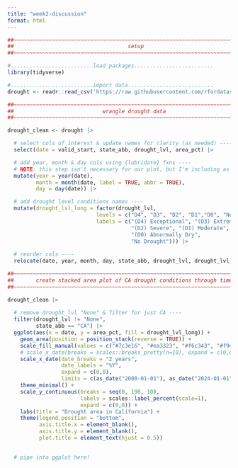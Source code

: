 ```yaml
---
title: "week2-discussion"
format: html
---
```


```r
##~~~~~~~~~~~~~~~~~~~~~~~~~~~~~~~~~~~~~~~~~~~~~~~~~~~~~~~~~~~~~~~~~~~~~~~~~~~~~~
##                                    setup                                 ----
##~~~~~~~~~~~~~~~~~~~~~~~~~~~~~~~~~~~~~~~~~~~~~~~~~~~~~~~~~~~~~~~~~~~~~~~~~~~~~~

#..........................load packages.........................
library(tidyverse)

#..........................import data...........................
drought <- readr::read_csv('https://raw.githubusercontent.com/rfordatascience/tidytuesday/main/data/2021/2021-07-20/drought.csv')

##~~~~~~~~~~~~~~~~~~~~~~~~~~~~~~~~~~~~~~~~~~~~~~~~~~~~~~~~~~~~~~~~~~~~~~~~~~~~~~
##                            wrangle drought data                          ----
##~~~~~~~~~~~~~~~~~~~~~~~~~~~~~~~~~~~~~~~~~~~~~~~~~~~~~~~~~~~~~~~~~~~~~~~~~~~~~~

drought_clean <- drought |>

  # select cols of interest & update names for clarity (as needed) ----
  select(date = valid_start, state_abb, drought_lvl, area_pct) |> 

  # add year, month & day cols using {lubridate} fxns ----
  # NOTE: this step isn't necessary for our plot, but I'm including as examples of how to extract different date elements from a object of class `Date` using {lubridate} ----
  mutate(year = year(date),
         month = month(date, label = TRUE, abbr = TRUE),
         day = day(date)) |>

  # add drought level conditions names ----
  mutate(drought_lvl_long = factor(drought_lvl,
                            levels = c("D4", "D3", "D2", "D1","D0", "None"),
                            labels = c("(D4) Exceptional", "(D3) Extreme",
                                       "(D2) Severe", "(D1) Moderate", 
                                       "(D0) Abnormally Dry", 
                                       "No Drought"))) |>
  
  # reorder cols ----
  relocate(date, year, month, day, state_abb, drought_lvl, drought_lvl_long, area_pct)
```


```r
##~~~~~~~~~~~~~~~~~~~~~~~~~~~~~~~~~~~~~~~~~~~~~~~~~~~~~~~~~~~~~~~~~~~~~~~~~~~~~~
##       create stacked area plot of CA drought conditions through time     ----
##~~~~~~~~~~~~~~~~~~~~~~~~~~~~~~~~~~~~~~~~~~~~~~~~~~~~~~~~~~~~~~~~~~~~~~~~~~~~~~

drought_clean |> 
  
  # remove drought_lvl "None" & filter for just CA ----
  filter(drought_lvl != "None",
         state_abb == "CA") |> 
  ggplot(aes(x = date, y = area_pct, fill = drought_lvl_long)) +
    geom_area(position = position_stack(reverse = TRUE)) +
    scale_fill_manual(values = c("#7c3e16", "#ea3323", "#f6c343", "#f9db78", "#ffff54"), name = "") +
    # scale_x_date(breaks = scales::breaks_pretty(n=10), expand = c(0,0)) +
    scale_x_date(date_breaks = "2 years", 
                 date_labels = "%Y", 
                 expand = c(0,0), 
                 limits = c(as_date("2000-01-01"), as_date("2024-01-01"))) +
    theme_minimal() +
    scale_y_continuous(breaks = seq(0, 100, 10), 
                       labels = scales::label_percent(scale=1), 
                       expand = c(0,0)) +
    labs(title = "Drought area in California") +
    theme(legend.position = "bottom",
          axis.title.x = element_blank(),
          axis.title.y = element_blank(),
          plot.title = element_text(hjust = 0.5))

  
  # pipe into ggplot here!
```

